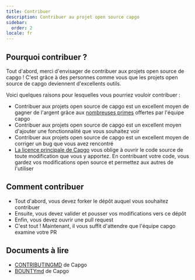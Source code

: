 ```yaml
---
title: Contribuer
description: Contribuer au projet open source capgo
sidebar:
  order: 2
locale: fr
---
```


## Pourquoi contribuer ?

Tout d'abord, merci d'envisager de contribuer aux projets open source de capgo ! C'est grâce à des personnes comme vous que les projets open source de capgo deviennent d'excellents outils.

Voici quelques raisons pour lesquelles vous pourriez vouloir contribuer :

* Contribuer aux projets open source de capgo est un excellent moyen de gagner de l'argent grâce aux [nombreuses primes](https://consolealgoraio/org/Capgo) offertes par l'équipe capgo
* Contribuer aux projets open source de capgo est un excellent moyen d'ajouter une fonctionnalité que vous souhaitez voir
* Contribuer aux projets open source de capgo est un excellent moyen de corriger un bug que vous avez rencontré
* [La licence principale de Capgo](https://githubcom/Cap-go/capgo/blob/main/LICENSE) vous oblige à ouvrir le code source de toute modification que vous y apportez. En contribuant votre code, vous gardez vos modifications open source et permettez aux autres de l'utiliser

## Comment contribuer

* Tout d'abord, vous devez forker le dépôt auquel vous souhaitez contribuer
* Ensuite, vous devez valider et pousser vos modifications vers ce dépôt
* Enfin, vous devez ouvrir une pull request
* C'est tout ! Maintenant, il vous suffit d'attendre que l'équipe capgo examine votre PR

## Documents à lire

* [CONTRIBUTINGMD](https://githubcom/Cap-go/capgo/blob/main/CONTRIBUTINGmd) de Capgo
* [BOUNTYmd](https://githubcom/Cap-go/capgo/blob/main/BOUNTYmd) de Capgo